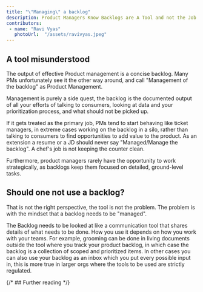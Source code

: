 ```yaml
---
title: "\"Managing\" a backlog"
description: Product Managers Know Backlogs are A Tool and not the Job| AtypicalPM
contributors:
 - name: "Ravi Vyas"
   photoUrl:  "/assets/ravivyas.jpeg"
---
```


## A tool misunderstood

The output of effective Product management is a concise backlog. Many PMs unfortunately see it the other way around, and call "Management of the backlog" as Product Management.

Management is purely a side quest, the backlog is the documented output of all your efforts of talking to consumers, looking at data and your prioritization process, and what should not be picked up.

If it gets treated as the primary job, PMs tend to start behaving like ticket managers, in extreme cases working on the backlog in a silo, rather than talking to consumers to find opportunities to add value to the product. As an extension a resume or a JD should never say "Managed/Manage the backlog". A chef's job is not keeping the counter clean.

Furthermore, product managers rarely have the opportunity to work strategically, as backlogs keep them focused on detailed, ground-level tasks.

## Should one not use a backlog?

That is not the right perspective, the tool is not the problem. The problem is with the mindset that a backlog needs to be "managed".

The Backlog needs to be looked at like a communication tool that shares details of what needs to be done. How you use it depends on how you work with your teams. For example, grooming can be done in living documents outside the tool where you track your product backlog, in which case the backlog is a collection of scoped and prioritized items. In other cases you can also use your backlog as an inbox which you put every possible input in, this is more true in larger orgs where the tools to be used are strictly regulated.

{/* ## Further reading */}

<Bio contributors={frontmatter.contributors} />